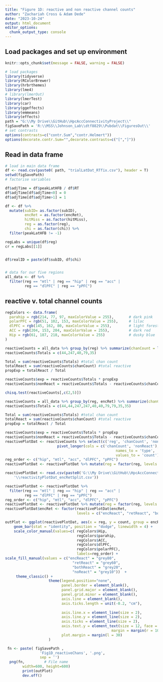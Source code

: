 ```yaml
---
title: "Figure 1D: reactive and non reactive channel counts"
author: "Zachariah Cross & Adam Dede"
date: "2023-10-24"
output: html_document
editor_options: 
  chunk_output_type: console
---
```


## Load packages and set up environment

```r

knitr::opts_chunk$set(message = FALSE, warning = FALSE)

# load packages
library(tidyverse)
library(RColorBrewer)
library(hrbrthemes)
library(lme4)
# library(lmerOut)
library(lmerTest)
library(car)
library(ggeffects)
library(emmeans)
library(effects)
path = "G:\\My Drive\\GitHub\\HpcAccConnectivityProject\\"
figSavePath = 'R:\\MSS\\Johnson_Lab\\dtf8829\\Pubdat\\FiguresOut\\'
# set contrasts
options(contrasts=c("contr.Sum","contr.Helmert"))
options(decorate.contr.Sum="",decorate.contrasts=c("[","]"))

```

## Read in data frame

```r

# load in main data frame
df <- read.csv(paste0( path, "trialLatDat_RTfix.csv"), header = T)
setwd(figSavePath)
# factorise variables

df$adjTime = df$peakLatHFB / df$RT
df$adjTime[df$adjTime<0] = 0
df$adjTime[df$adjTime>1] = 1

df <- df %>%
  mutate(subID= as.factor(subID),
         encRet = as.factor(encRet),
         hitMiss = as.factor(hitMiss),
         reg = as.factor(reg),
         chi = as.factor(chi)) %>% 
  filter(peakLatHFB != -1)

regLabs = unique(df$reg)
cr = regLabs[[1]]


df$realID = paste(df$subID, df$chi)


# data for our five regions
all_data <- df %>% 
  filter(reg == "mtl" | reg == "hip" | reg == "acc" | 
         reg == "dlPFC" | reg == "pPFC")

```
## reactive v. total channel counts

```r
regColors <- data.frame(
  parahip = rgb(214, 77, 97, maxColorValue = 255),       # dark pink 
  polarPFC = rgb(51, 102, 153, maxColorValue = 255),     # lilac
  dlPFC = rgb(145, 162, 80, maxColorValue = 255),        # light forest green
  ACC = rgb(204, 153, 204, maxColorValue = 255),         # dark red
  Hip = rgb(61, 187, 218, maxColorValue = 255)           # dusky blue
)

reactiveCounts = all_data %>% group_by(reg) %>% summarize(chanCount = length(unique(realID)))
reactiveCounts$Totals = c(44,247,40,79,35)

Total = sum(reactiveCounts$Totals) #total chan count
totalReact = sum(reactiveCounts$chanCount) #total reactive
propExp = totalReact / Total

reactiveCounts$exp = reactiveCounts$Totals * propExp
reactiveCounts$nonReact = reactiveCounts$Totals - reactiveCounts$chanCount

chisq.test(reactiveCounts[,c(2,5)])

reactiveCounts = all_data %>% group_by(reg, encRet) %>% summarize(chanCount = length(unique(realID)))
reactiveCounts$Totals = c(44,44,247,247,40,40,79,79,35,35)

Total = sum(reactiveCounts$Totals) #total chan count
totalReact = sum(reactiveCounts$chanCount) #total reactive
propExp = totalReact / Total

reactiveCounts$exp = reactiveCounts$Totals * propExp
reactiveCounts$nonReact = reactiveCounts$Totals - reactiveCounts$chanCount
reactivePlotDat <- reactiveCounts %>% select(c('reg', 'chanCount', 'nonReact', 'encRet')) %>%
                        pivot_longer(cols = c('chanCount', 'nonReact'), 
                                                   names_to = 'type', 
                                                   values_to = 'count')
reg_order <- c("hip", "mtl", "acc", "dlPFC", "pPFC")
reactivePlotDat <- reactivePlotDat %>% mutate(reg = factor(reg, levels = reg_order))

reactivePlotDat <- read.csv(paste0('G:\\My Drive\\GitHub\\HpcAccConnectivityProject',
    '\\reactivityPlotDat_encRetSplit.csv'))

reactivePlotDat <- reactivePlotDat %>% 
  filter(reg == "mtl" | reg == "hip" | reg == "acc" | 
         reg == "dlPFC" | reg == "pPFC")
reg_order <- c("hip", "mtl", "acc", "dlPFC", "pPFC")
reactivePlotDat <- reactivePlotDat %>% mutate(reg = factor(reg, levels = reg_order))
reactivePlotDat$encRet <- factor(reactivePlotDat$encRet, 
                                 levels = c("encReact", "retReact", "bothReact", "noReact"))

outPlot <- ggplot(reactivePlotDat, aes(x = reg, y = count, group = encRet, fill = encRet)) +
    geom_bar(stat = "identity", position = "dodge", linewidth = 4) +
    scale_color_manual(values=c( regColors$Hip,
                                 regColors$parahip,
                                 regColors$ACC, 
                                 regColors$dlPFC,
                                 regColors$polarPFC),
                                 labels=reg_order) +
scale_fill_manual(values = c("encReact" = "grey80",
                               "retReact" = "grey60",
                               "bothReact" = "grey20",
                               "noReact" = "grey10"))  +
     theme_classic() +
                    theme(legend.position="none",
                          panel.border = element_blank(),
                          panel.grid.major = element_blank(),
                          panel.grid.minor = element_blank(),
                          axis.line = element_blank(),
                          axis.ticks.length = unit(-0.2, "cm"),
                          
                          axis.line.x = element_line(size = 2),  
                          axis.line.y = element_line(size = 2),
                          axis.ticks = element_line(size = 2),
                          axis.text.y = element_text(size = 12, face = "bold", 
                                                 margin = margin(r = 10)),
                          plot.margin = margin(l = 30)  
                    ) 

 fn <- paste( figSavePath ,
                'Fig1D_reactiveChans', '.png', 
                sep = '')
  png(fn,         # File name
        width=600, height=600)
        print(outPlot)
        dev.off()

```


